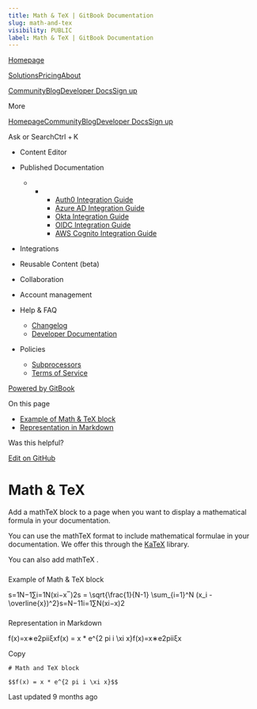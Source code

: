 ```yaml
---
title: Math & TeX | GitBook Documentation
slug: math-and-tex
visibility: PUBLIC
label: Math & TeX | GitBook Documentation
---
```

[Homepage](https://www.gitbook.com/)

[Solutions](https://www.gitbook.com/solutions/public-docs)[Pricing](https://www.gitbook.com/pricing)[About](https://www.gitbook.com/about)

[Community](https://github.com/GitbookIO/community)[Blog](https://www.gitbook.com/blog)[Developer Docs](https://developer.gitbook.com/)[Sign up](https://gitbook.com/join)

More

[Homepage](https://www.gitbook.com/)[Community](https://github.com/GitbookIO/community)[Blog](https://www.gitbook.com/blog)[Developer Docs](https://developer.gitbook.com/)[Sign up](https://gitbook.com/join)

Ask or SearchCtrl + K

*   Content Editor
    
*   Published Documentation
    
    *   *   *   [Auth0 Integration Guide](https://developer.gitbook.com/visitor-authentication/guides/integrations/how-to-use-auth0-integration-for-visitor-authentication)
            *   [Azure AD Integration Guide](https://developer.gitbook.com/visitor-authentication/guides/integrations/how-to-use-azure-ad-integration-for-visitor-authentication)
            *   [Okta Integration Guide](https://developer.gitbook.com/visitor-authentication/guides/integrations/how-to-use-okta-integration-for-visitor-authentication)
            *   [OIDC Integration Guide](https://developer.gitbook.com/visitor-authentication/guides/integrations/how-to-use-the-oidc-integration-for-visitor-authentication)
            *   [AWS Cognito Integration Guide](https://developer.gitbook.com/visitor-authentication/guides/integrations/how-to-use-the-aws-cognito-integration-for-visitor-authentication)
            
        
    
*   Integrations
    
*   Reusable Content (beta)
    
*   Collaboration
    
*   Account management
    
*   Help & FAQ
    
    *   [Changelog](https://changelog.gitbook.com/)
    *   [Developer Documentation](https://developer.gitbook.com/)
*   Policies
    
    *   [Subprocessors](https://policies.gitbook.com/security/subprocessors)
    *   [Terms of Service](https://policies.gitbook.com/terms)

[Powered by GitBook](https://www.gitbook.com/?utm_source=content&utm_medium=trademark&utm_campaign=NkEGS7hzeqa35sMXQZ4X)

On this page

*   [Example of Math & TeX block](#example-of-math-and-tex-block)
*   [Representation in Markdown](#representation-in-markdown)

Was this helpful?

[Edit on GitHub](https://github.com/GitbookIO/public-docs/blob/main/content-editor/blocks/math-and-tex.md)

Math & TeX
==========

Add a mathTeX block to a page when you want to display a mathematical formula in your documentation.

You can use the mathTeX format to include mathematical formulae in your documentation. We offer this through the [KaTeX](https://katex.org/docs/supported.html) library.

You can also add mathTeX .

### 

[](#example-of-math-and-tex-block)

Example of Math & TeX block

s\=1N−1∑i\=1N(xi−x‾)2s = \\sqrt{\\frac{1}{N-1} \\sum\_{i=1}^N (x\_i - \\overline{x})^2}s\=N−11​i\=1∑N​(xi​−x)2​

### 

[](#representation-in-markdown)

Representation in Markdown

f(x)\=x∗e2piiξxf(x) = x \* e^{2 pi i \\xi x}f(x)\=x∗e2piiξx

Copy

    # Math and TeX block
    
    $$f(x) = x * e^{2 pi i \xi x}$$

Last updated 9 months ago
